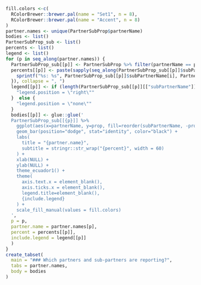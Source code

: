 
```r
fill.colors <-c(
  RColorBrewer::brewer.pal(name = "Set1", n = 8),
  RColorBrewer::brewer.pal(name = "Accent", n = 8)
)
partner.names <- unique(PartnerSubProp$partnerName)
bodies <- list()
PartnerSubProp_sub <- list()
percents <- list()
legend <- list()
for (p in seq_along(partner.names)) {
  PartnerSubProp_sub[[p]] <- PartnerSubProp %>% filter(partnerName == partner.names[p]) %>% arrange(desc(prop))
  percents[[p]] <- paste(sapply(seq_along(PartnerSubProp_sub[[p]]$subPartnerName), function(i) {
    sprintf("%s: %s", PartnerSubProp_sub[[p]]$subPartnerName[i], PartnerSubProp_sub[[p]]$freq[i])
  }), collapse = ", ")
  legend[[p]] <- if (length(PartnerSubProp_sub[[p]][["subPartnerName"]]) > 1) {
    "legend.position = \"right\"" 
  }  else {
    "legend.position = \"none\""
  }
  bodies[[p]] <- glue::glue('
  PartnerSubProp_sub[[{p}]] %>% 
    ggplot(aes(x=partnerName, y=prop, fill=reorder(subPartnerName, -prop))) +
    geom_bar(position="dodge", stat="identity", color="black") +
    labs(
      title = "{partner.name}",
      subtitle = stringr::str_wrap("{percent}", width = 60)
    ) +
    xlab(NULL) +
    ylab(NULL) +
    theme_ecuador1() +
    theme(
      axis.text.x = element_blank(),
      axis.ticks.x = element_blank(),
      legend.title=element_blank(),
      {include.legend}
    ) +
    scale_fill_manual(values = fill.colors)
  ',
  p = p,
  partner.name = partner.names[p],
  percent = percents[[p]],
  include.legend = legend[[p]]
  )
}
create_tabset(
  main = "### Which partners and sub-partners are reporting?", 
  tabs = partner.names, 
  body = bodies
)
```

